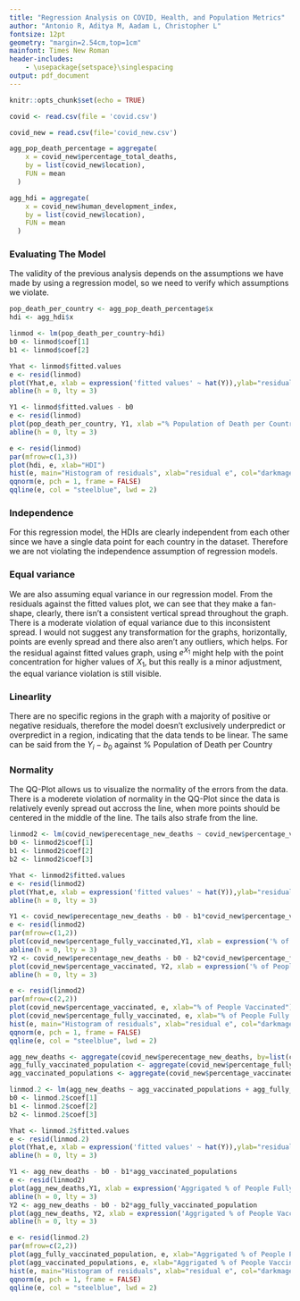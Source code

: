 ```yaml
---
title: "Regression Analysis on COVID, Health, and Population Metrics"
author: "Antonio R, Aditya M, Aadam L, Christopher L"
fontsize: 12pt
geometry: "margin=2.54cm,top=1cm"
mainfont: Times New Roman
header-includes:
    - \usepackage{setspace}\singlespacing
output: pdf_document
---
```


```r
knitr::opts_chunk$set(echo = TRUE)
```

```r
covid <- read.csv(file = 'covid.csv')
```

```r

covid_new = read.csv(file='covid_new.csv')

agg_pop_death_percentage = aggregate(
    x = covid_new$percentage_total_deaths, 
    by = list(covid_new$location), 
    FUN = mean
  )

agg_hdi = aggregate(
    x = covid_new$human_development_index, 
    by = list(covid_new$location), 
    FUN = mean
  )
```

### Evaluating The Model

The validity of the previous analysis depends on the assumptions we have made by using a regression model, so we need to verify which assumptions we violate.

```r

pop_death_per_country <- agg_pop_death_percentage$x
hdi <- agg_hdi$x

linmod <- lm(pop_death_per_country~hdi)
b0 <- linmod$coef[1]
b1 <- linmod$coef[2]

Yhat <- linmod$fitted.values
e <- resid(linmod)
plot(Yhat,e, xlab = expression('fitted values' ~ hat(Y)),ylab="residual e", pch = 16)
abline(h = 0, lty = 3)
```
```r
Y1 <- linmod$fitted.values - b0
e <- resid(linmod)
plot(pop_death_per_country, Y1, xlab ="% Population of Death per Country" ,ylab=expression('Y_i - b_0'), pch = 16)
abline(h = 0, lty = 3)
```

```r
e <- resid(linmod)
par(mfrow=c(1,3))
plot(hdi, e, xlab="HDI")
hist(e, main="Histogram of residuals", xlab="residual e", col="darkmagenta", freq=FALSE)
qqnorm(e, pch = 1, frame = FALSE)
qqline(e, col = "steelblue", lwd = 2)
```

### Independence

For this regression model, the HDIs are clearly independent from each other since we have a single data point for each country in the dataset. Therefore we are not violating the independence assumption of regression models.

### Equal variance

We are also assuming equal variance in our regression model. From the residuals against the fitted values plot, we can see that they make a fan-shape, clearly, there isn't a consistent vertical spread throughout the graph. There is a moderate violation of equal variance due to this inconsistent spread. I would not suggest any transformation for the graphs, horizontally, points are evenly spread and there also aren't any outliers, which helps. For the residual against fitted values graph, using $e^{X_1}$ might help with the point concentration for higher values of $X_1$, but this really is a minor adjustment, the equal variance violation is still visible.

### Linearlity

There are no specific regions in the graph with a majority of positive or negative residuals, therefore the model doesn't exclusively underpredict or overpredict in a region, indicating that the data tends to be linear. The same can be said from the $Y_i-b_0$ against % Population of Death per Country

### Normality

The QQ-Plot allows us to visualize the normality of the errors from the data. There is a moderete violation of normality in the QQ-Plot since the data is relatively evenly spread out accross the line, when more points should be centered in the middle of the line. The tails also strafe from the line.

```r
linmod2 <- lm(covid_new$perecentage_new_deaths ~ covid_new$percentage_vaccinated + covid_new$percentage_fully_vaccinated)
b0 <- linmod2$coef[1]
b1 <- linmod2$coef[2]
b2 <- linmod2$coef[3]

Yhat <- linmod2$fitted.values
e <- resid(linmod2)
plot(Yhat,e, xlab = expression('fitted values' ~ hat(Y)),ylab="residual e", pch = 16)
abline(h = 0, lty = 3)
```

```r
Y1 <- covid_new$perecentage_new_deaths - b0 - b1*covid_new$percentage_vaccinated
e <- resid(linmod2)
par(mfrow=c(1,2))
plot(covid_new$percentage_fully_vaccinated,Y1, xlab = expression('% of People Fully Vaccinated'),ylab='Y_i - b_0 - b1 * % of People Vaccinated', pch = 16)
abline(h = 0, lty = 3)
Y2 <- covid_new$perecentage_new_deaths - b0 - b2*covid_new$percentage_fully_vaccinated
plot(covid_new$percentage_vaccinated, Y2, xlab = expression('% of People Vaccinated'),ylab='Y_i - b_0 - b2 * % of People Fully Vaccinated', pch = 16)
abline(h = 0, lty = 3)
```

```r
e <- resid(linmod2)
par(mfrow=c(2,2))
plot(covid_new$percentage_vaccinated, e, xlab="% of People Vaccinated")
plot(covid_new$percentage_fully_vaccinated, e, xlab="% of People Fully Vaccinated")
hist(e, main="Histogram of residuals", xlab="residual e", col="darkmagenta", freq=FALSE)
qqnorm(e, pch = 1, frame = FALSE)
qqline(e, col = "steelblue", lwd = 2)
```

```r
agg_new_deaths <- aggregate(covid_new$perecentage_new_deaths, by=list(covid_new$location), mean)$x
agg_fully_vaccinated_population <- aggregate(covid_new$percentage_fully_vaccinated, by=list(covid_new$location), mean)$x
agg_vaccinated_populations <- aggregate(covid_new$percentage_vaccinated, by=list(covid_new$location), mean)$x

linmod.2 <- lm(agg_new_deaths ~ agg_vaccinated_populations + agg_fully_vaccinated_population)
b0 <- linmod.2$coef[1]
b1 <- linmod.2$coef[2]
b2 <- linmod.2$coef[3]

Yhat <- linmod.2$fitted.values
e <- resid(linmod.2)
plot(Yhat,e, xlab = expression('fitted values' ~ hat(Y)),ylab="residual e", pch = 16)
abline(h = 0, lty = 3)
```

```r
Y1 <- agg_new_deaths - b0 - b1*agg_vaccinated_populations
e <- resid(linmod2)
plot(agg_new_deaths,Y1, xlab = expression('Aggrigated % of People Fully Vaccinated Population'),ylab='Y_i - b_0 - b1 * Aggrigated % of People Vaccinated Populations', pch = 16)
abline(h = 0, lty = 3)
Y2 <- agg_new_deaths - b0 - b2*agg_fully_vaccinated_population
plot(agg_new_deaths, Y2, xlab = expression('Aggrigated % of People Vaccinated Populations'),ylab='Y_i - b_0 - b2 * Aggrigated % of People Fully Vaccinated Population', pch = 16)
abline(h = 0, lty = 3)
```

```r
e <- resid(linmod.2)
par(mfrow=c(2,2))
plot(agg_fully_vaccinated_population, e, xlab="Aggrigated % of People Fully Vaccinated Population")
plot(agg_vaccinated_populations, e, xlab="Aggrigated % of People Vaccinated Population")
hist(e, main="Histogram of residuals", xlab="residual e", col="darkmagenta", freq=FALSE)
qqnorm(e, pch = 1, frame = FALSE)
qqline(e, col = "steelblue", lwd = 2)
```
